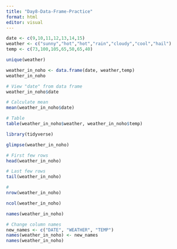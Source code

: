 ```yaml
---
title: "Day8-Data-Frame-Practice"
format: html
editor: visual
---
```


```r
date <- c(9,10,11,12,13,14,15)
weather <- c("sunny","hot","hot","rain","cloudy","cool","hail")
temp <- c(73,100,105,65,50,65,40)
```

```r
unique(weather)
```

```r
weather_in_noho <- data.frame(date, weather,temp)
weather_in_noho
```

```r
# View "date" from data frame
weather_in_noho$date

# Calculate mean
mean(weather_in_noho$date)

# Table
table(weather_in_noho$weather, weather_in_noho$temp)
```

```r
library(tidyverse)

glimpse(weather_in_noho)
```

```r
# First few rows
head(weather_in_noho)

# Last few rows
tail(weather_in_noho)

#
nrow(weather_in_noho)

ncol(weather_in_noho)

names(weather_in_noho)
```

```r
# Change column names
new_names <- c("DATE", "WEATHER", "TEMP")
names(weather_in_noho) <- new_names
names(weather_in_noho)
```